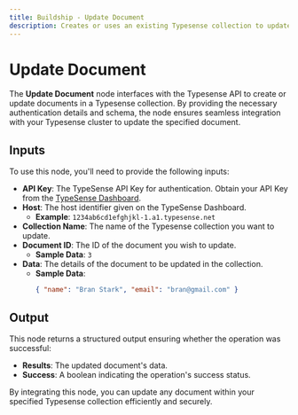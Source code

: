 ```yaml
---
title: Buildship - Update Document
description: Creates or uses an existing Typesense collection to update documents, utilizing provided schema and authentication details.
---
```



# Update Document
The **Update Document** node interfaces with the Typesense API to create or update documents in a Typesense collection. By providing the necessary authentication details and schema, the node ensures seamless integration with your Typesense cluster to update the specified document.

<Node id="@buildship/update-documents-to-typesense" version="1.2.0" />

## Inputs
To use this node, you'll need to provide the following inputs:

- **API Key**: The TypeSense API Key for authentication. Obtain your API Key from the [TypeSense Dashboard](https://cloud.typesense.org/). 
- **Host**: The host identifier given on the TypeSense Dashboard. 
  - **Example**: `1234ab6cd1efghjkl-1.a1.typesense.net`
- **Collection Name**: The name of the Typesense collection you want to update.
- **Document ID**: The ID of the document you wish to update.
  - **Sample Data**: `3`
- **Data**: The details of the document to be updated in the collection.
  - **Sample Data**:
    ```json
    { "name": "Bran Stark", "email": "bran@gmail.com" }
    ```

## Output
This node returns a structured output ensuring whether the operation was successful:

- **Results**: The updated document's data.
- **Success**: A boolean indicating the operation's success status.

By integrating this node, you can update any document within your specified Typesense collection efficiently and securely.
